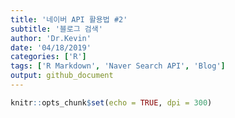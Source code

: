 ```yaml
---
title: '네이버 API 활용법 #2'
subtitle: '블로그 검색'
author: 'Dr.Kevin'
date: '04/18/2019'
categories: ['R']
tags: ['R Markdown', 'Naver Search API', 'Blog']
output: github_document
---
```


```r
knitr::opts_chunk$set(echo = TRUE, dpi = 300)
```
